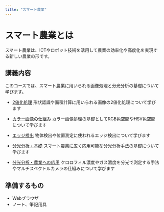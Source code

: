 ```yaml
---
title: "スマート農業"
---
```


# スマート農業とは

スマート農業は、ICTやロボット技術を活用して農業の効率化や高度化を実現する新しい農業の形です。

## 講義内容

このコースでは、スマート農業に用いられる画像処理と分光分析の基礎について学びます。

- [2値化処理](binarization.qmd)
  形状認識や面積計算に用いられる画像の2値化処理について学びます

- [カラー画像の仕組み](color.qmd)
  カラー画像処理の基礎としてRGB色空間やHSV色空間について学びます

- [エッジ検出](edge.qmd)
  物体検出や位置測定に使われるエッジ検出について学びます

- [分光分析・基礎](spectro-basic.qmd)
  スマート農業に広く応用可能な分光分析手法の基礎について学びます

- [分光分析・農業への応用](spectro-application.qmd)
  クロロフィル濃度やガス濃度を分光で測定する手法やマルチスペクトルカメラの仕組みについて学びます

## 準備するもの

- Webブラウザ
- ノート、筆記用具